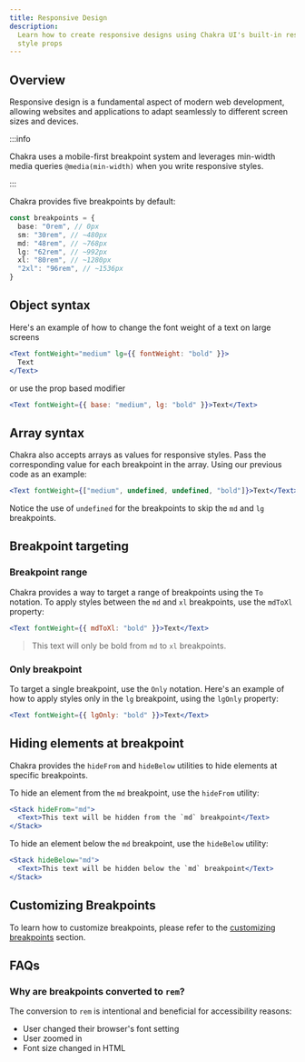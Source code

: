 ```yaml
---
title: Responsive Design
description:
  Learn how to create responsive designs using Chakra UI's built-in responsive
  style props
---
```


## Overview

Responsive design is a fundamental aspect of modern web development, allowing
websites and applications to adapt seamlessly to different screen sizes and
devices.

:::info

Chakra uses a mobile-first breakpoint system and leverages min-width media
queries `@media(min-width)` when you write responsive styles.

:::

Chakra provides five breakpoints by default:

```ts
const breakpoints = {
  base: "0rem", // 0px
  sm: "30rem", // ~480px
  md: "48rem", // ~768px
  lg: "62rem", // ~992px
  xl: "80rem", // ~1280px
  "2xl": "96rem", // ~1536px
}
```

## Object syntax

Here's an example of how to change the font weight of a text on large screens

```jsx
<Text fontWeight="medium" lg={{ fontWeight: "bold" }}>
  Text
</Text>
```

or use the prop based modifier

```jsx
<Text fontWeight={{ base: "medium", lg: "bold" }}>Text</Text>
```

## Array syntax

Chakra also accepts arrays as values for responsive styles. Pass the
corresponding value for each breakpoint in the array. Using our previous code as
an example:

```jsx
<Text fontWeight={["medium", undefined, undefined, "bold"]}>Text</Text>
```

Notice the use of `undefined` for the breakpoints to skip the `md` and `lg`
breakpoints.

## Breakpoint targeting

### Breakpoint range

Chakra provides a way to target a range of breakpoints using the `To` notation.
To apply styles between the `md` and `xl` breakpoints, use the `mdToXl`
property:

```jsx
<Text fontWeight={{ mdToXl: "bold" }}>Text</Text>
```

> This text will only be bold from `md` to `xl` breakpoints.

### Only breakpoint

To target a single breakpoint, use the `Only` notation. Here's an example of how
to apply styles only in the `lg` breakpoint, using the `lgOnly` property:

```jsx
<Text fontWeight={{ lgOnly: "bold" }}>Text</Text>
```

## Hiding elements at breakpoint

Chakra provides the `hideFrom` and `hideBelow` utilities to hide elements at
specific breakpoints.

To hide an element from the `md` breakpoint, use the `hideFrom` utility:

```jsx
<Stack hideFrom="md">
  <Text>This text will be hidden from the `md` breakpoint</Text>
</Stack>
```

To hide an element below the `md` breakpoint, use the `hideBelow` utility:

```jsx
<Stack hideBelow="md">
  <Text>This text will be hidden below the `md` breakpoint</Text>
</Stack>
```

## Customizing Breakpoints

To learn how to customize breakpoints, please refer to the
[customizing breakpoints](/docs/theming/customization/breakpoints) section.

## FAQs

### Why are breakpoints converted to `rem`?

The conversion to `rem` is intentional and beneficial for accessibility reasons:

- User changed their browser's font setting
- User zoomed in
- Font size changed in HTML
